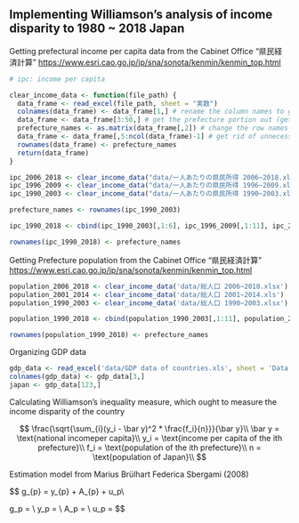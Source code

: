 ## Implementing Williamson's analysis of income disparity to 1980 \~ 2018 Japan

Getting prefectural income per capita data from the Cabinet Office "県民経済計算" <https://www.esri.cao.go.jp/jp/sna/sonota/kenmin/kenmin_top.html>

```r
# ipc: income per capita

clear_income_data <- function(file_path) {
  data_frame <- read_excel(file_path, sheet = "実数")
  colnames(data_frame) <- data_frame[1,] # rename the column names to gregoric years
  data_frame <- data_frame[3:50,] # get the prefecture portion out (get rid of other measures)
  prefecture_names <- as.matrix(data_frame[,2]) # change the row names to prefecture names
  data_frame <- data_frame[,5:ncol(data_frame)-1] # get rid of unnecessary columns (prefecture number and stuff)
  rownames(data_frame) <- prefecture_names
  return(data_frame)
}

ipc_2006_2018 <- clear_income_data("data/一人あたりの県民所得 2006~2018.xlsx")
ipc_1996_2009 <- clear_income_data("data/一人あたりの県民所得 1996~2009.xls")
ipc_1990_2003 <- clear_income_data("data/一人あたりの県民所得 1990~2003.xls")

prefecture_names <- rownames(ipc_1990_2003)

ipc_1990_2018 <- cbind(ipc_1990_2003[,1:6], ipc_1996_2009[,1:11], ipc_2006_2018)

rownames(ipc_1990_2018) <- prefecture_names
```

Getting Prefecture population from the Cabinet Office "県民経済計算" <https://www.esri.cao.go.jp/jp/sna/sonota/kenmin/kenmin_top.html>

```r
population_2006_2018 <- clear_income_data('data/総人口 2006~2018.xlsx')
population_2001_2014 <- clear_income_data('data/総人口 2001~2014.xls')
population_1990_2003 <- clear_income_data('data/総人口 1990~2003.xlsx')

population_1990_2018 <- cbind(population_1990_2003[,1:11], population_2001_2014[,1:5] ,population_2006_2018)

rownames(population_1990_2018) <- prefecture_names
```

Organizing GDP data
```r
gdp_data <- read_excel('data/GDP data of countries.xls', sheet = 'Data')
colnames(gdp_data) <- gdp_data[3,]
japan <- gdp_data[123,]
```

Calculating Williamson's inequality measure, which ought to measure the income disparity of the country

$$
\frac{\sqrt{\sum_{i}(y_i - \bar y)^2 * \frac{f_i}{n}}}{\bar y}\\
\bar y = \text{national incomeper capita}\\
y_i = \text{income per capita of the ith prefecture}\\
f_i = \text{population of the ith prefecture}\\
n = \text{population of Japan}\\
$$

Estimation model from Marius Brülhart Federica Sbergami (2008)

$$
g_{p} = \alpha y_{p} + \beta A_{p} + u_p\\

g_p = \text{average GDP growth of Japan over period p}\\
y_p = \text{log initial GDP of that period}\\
A_p = \text{primacy at the beginning of the period}\\
u_p = \text{error term}
$$